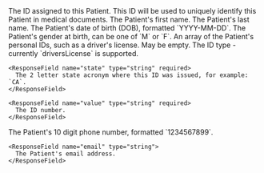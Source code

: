 <ResponseField name="id" type="string" required>
  The ID assigned to this Patient. This ID will be used to uniquely identify this Patient in
  medical documents.
</ResponseField>

<ResponseField name="firstName" type="string" required>
  The Patient's first name.
</ResponseField>

<ResponseField name="lastName" type="string" required>
  The Patient's last name.
</ResponseField>

<ResponseField name="dob" type="string" required>
  The Patient's date of birth (DOB), formatted `YYYY-MM-DD`.
</ResponseField>

<ResponseField name="genderAtBirth" type="string" required>
  The Patient's gender at birth, can be one of `M` or `F`.
</ResponseField>

<ResponseField name="personalIdentifiers" type="PersonalIdentifier[]" required>
  An array of the Patient's personal IDs, such as a driver's license. May be empty.

  <Expandable title="PersonalIdentifier properties">
    <ResponseField name="type" type="string" required>
      The ID type - currently `driversLicense` is supported.
    </ResponseField>

    <ResponseField name="state" type="string" required>
      The 2 letter state acronym where this ID was issued, for example: `CA`.
    </ResponseField>

    <ResponseField name="value" type="string" required>
      The ID number.
    </ResponseField>

  </Expandable>
</ResponseField>

<ResponseField name="address" type="Address" required>
  <Snippet file="address.mdx" />
</ResponseField>

<ResponseField name="contact" type="Contact">
  <Expandable title="properties">
    <ResponseField name="phone" type="string">
      The Patient's 10 digit phone number, formatted `1234567899`.
    </ResponseField>

    <ResponseField name="email" type="string">
      The Patient's email address.
    </ResponseField>

  </Expandable>
</ResponseField>
